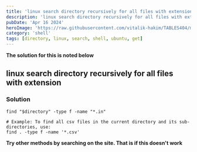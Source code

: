```yaml
---
title: 'linux search directory recursively for all files with extension'
description: 'linux search directory recursively for all files with extension'
pubDate: 'Apr 16 2024'
heroImage: 'https://raw.githubusercontent.com/vitalik-hakim/TABLES404/main/error_b/SHELL.jpg'
category: 'shell'
tags: [directory, linux, search, shell, ubuntu, get]
---
```


**The solution for this is noted below**

## linux search directory recursively for all files with extension

### Solution

```shell
find "$directory" -type f -name "*.in"

# Example: To find all csv files in the current directory and its sub-directories, use:
find . -type f -name '*.csv'
```

**Try other methods by searching on the site. That is if this doesn't work**
